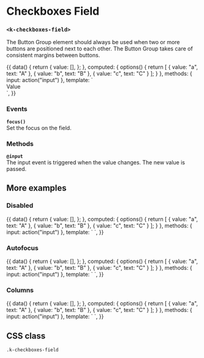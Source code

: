 
<Meta
  title="UI | Form / Field / Checkboxes Field"
  component={CheckboxesField}
  decorators={[Padding]}
/>

# Checkboxes Field
### `<k-checkboxes-field>`

The Button Group element should always be used when two or more buttons are positioned next to each other. The Button Group takes care of consistent margins between buttons.

<Preview>
  <Story name="Example">
    {{
      data() {
        return {
          value: [],
        };
      },
      computed: {
        options() {
          return [
            { value: "a", text: "A" },
            { value: "b", text: "B" },
            { value: "c", text: "C" }
          ];
        }
      },
      methods: {
        input: action("input")
      },
      template: `
        <div>
          <k-checkboxes-field
            v-model="value"
            :options="options"
            class="mb-8"
            label="Checkboxes"
            @input="input"
          />
          <k-headline class="mb-3">Value</k-headline>
          <k-code-block :code="value" />
        </div>
      `,
    }}
  </Story>
</Preview>

<Props of={CheckboxesField} />

### Events

**`focus()`**  
Set the focus on the field.

### Methods

**`@input`**  
The input event is triggered when the value changes. The new value is passed.

## More examples

### Disabled
<Preview>
  <Story name="Disabled">
    {{
      data() {
        return {
          value: [],
        };
      },
      computed: {
        options() {
          return [
            { value: "a", text: "A" },
            { value: "b", text: "B" },
            { value: "c", text: "C" }
          ];
        }
      },
      methods: {
        input: action("input")
      },
      template: `
        <k-checkboxes-field
          v-model="value"
          :disabled="true"
          :options="options"
          label="Checkboxes"
          @input="input"
        />
      `,
    }}
  </Story>
</Preview>

### Autofocus
<Preview>
  <Story name="Autofocus">
    {{
      data() {
        return {
          value: [],
        };
      },
      computed: {
        options() {
          return [
            { value: "a", text: "A" },
            { value: "b", text: "B" },
            { value: "c", text: "C" }
          ];
        }
      },
      methods: {
        input: action("input")
      },
      template: `
        <k-checkboxes-field
          v-model="value"
          :autofocus="true"
          :options="options"
          label="Checkboxes"
          @input="input"
        />
      `,
    }}
  </Story>
</Preview>

### Columns
<Preview>
  <Story name="Columns">
    {{
      data() {
        return {
          value: [],
        };
      },
      computed: {
        options() {
          return [
            { value: "a", text: "A" },
            { value: "b", text: "B" },
            { value: "c", text: "C" }
          ];
        }
      },
      methods: {
        input: action("input")
      },
      template: `
        <k-checkboxes-field
          v-model="value"
          :columns="3"
          :options="options"
          label="Checkboxes"
          @input="input"
        />
      `,
    }}
  </Story>
</Preview>

## CSS class
`.k-checkboxes-field`
